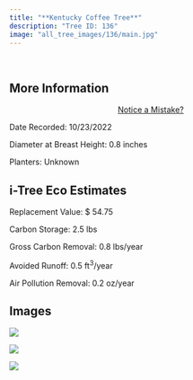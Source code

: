 ```yaml
---
title: "**Kentucky Coffee Tree**"
description: "Tree ID: 136"
image: "all_tree_images/136/main.jpg"
---
```


<br>

## **More Information**
::: column-margin
<center><a class="button" href="https://forms.gle/W6f5nwYxrM33hF4f7">Notice a Mistake?</a></center>
:::


Date Recorded:  10/23/2022

Diameter at Breast Height:  0.8  inches

Planters:  Unknown

## **i-Tree Eco Estimates**


 Replacement Value: $ 54.75

 Carbon Storage:  2.5  lbs

 Gross Carbon Removal:  0.8  lbs/year

 Avoided Runoff:  0.5  ft<sup>3</sup>/year

 Air Pollution Removal:  0.2  oz/year

## **Images**


 ![](all_tree_images/136/IMG_6874.jpg)

 ![](all_tree_images/136/IMG_6876.jpg)

 ![](all_tree_images/136/main.jpg)
